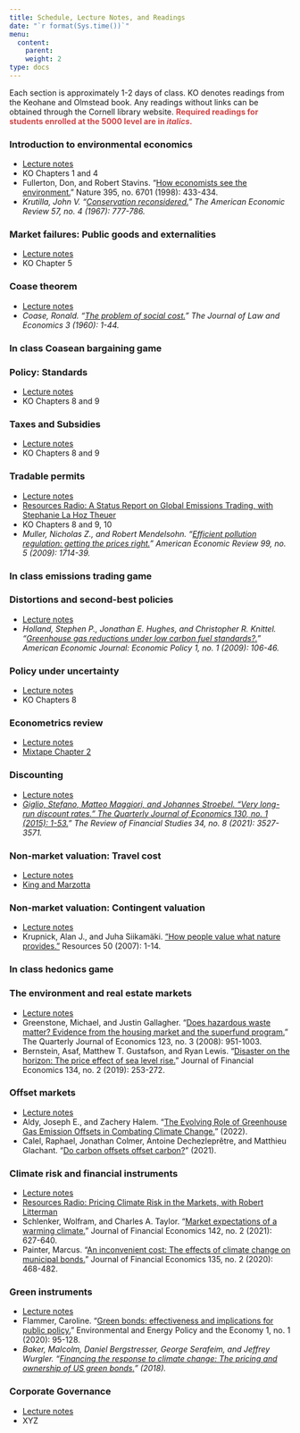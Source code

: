 ```yaml
---
title: Schedule, Lecture Notes, and Readings
date: "`r format(Sys.time())`"
menu:
  content:
    parent: 
    weight: 2
type: docs
---
```


Each section is approximately 1-2 days of class. KO denotes readings from the Keohane and Olmstead book. Any readings without links can be obtained through the Cornell library website. <span style="color:#CF4446">**Required readings for students enrolled at the 5000 level are in *italics*.** </span>

### Introduction to environmental economics

  - [Lecture notes](01-introduction)
  - KO Chapters 1 and 4
  - Fullerton, Don, and Robert Stavins. "[How economists see the environment.](https://www-nature-com.proxy.library.cornell.edu/articles/26606)" Nature 395, no. 6701 (1998): 433-434.
  - *Krutilla, John V. "[Conservation reconsidered.](https://www.jstor.org/stable/pdf/1815368.pdf)" The American Economic Review 57, no. 4 (1967): 777-786.*

### Market failures: Public goods and externalities

  - [Lecture notes](02-market-failures)
  - KO Chapter 5

### Coase theorem

  - [Lecture notes](03-coase)
  - *Coase, Ronald. "[The problem of social cost.](https://www-journals-uchicago-edu.proxy.library.cornell.edu/doi/10.1086/674872)" The Journal of Law and Economics 3 (1960): 1-44.*
  
### In class Coasean bargaining game

### Policy: Standards

  - [Lecture notes](04-standards)
  - KO Chapters 8 and 9

### Taxes and Subsidies

  - [Lecture notes](05-taxes)
  - KO Chapters 8 and 9

### Tradable permits

  - [Lecture notes](06-permits)
  - [Resources Radio: A Status Report on Global Emissions Trading, with Stephanie La Hoz Theuer](https://www.resourcesmag.org/resources-radio/status-report-global-emissions-trading-stephanie-la-hoz-theuer/)
  - KO Chapters 8 and 9, 10
  - *Muller, Nicholas Z., and Robert Mendelsohn. "[Efficient pollution regulation: getting the prices right.](https://www-aeaweb-org.proxy.library.cornell.edu/articles?id=10.1257/aer.99.5.1714)" American Economic Review 99, no. 5 (2009): 1714-39.*
  
### In class emissions trading game

### Distortions and second-best policies

  - [Lecture notes](07-second-best)
  - *Holland, Stephen P., Jonathan E. Hughes, and Christopher R. Knittel. "[Greenhouse gas reductions under low carbon fuel standards?.](https://www.aeaweb.org/articles?id=10.1257/pol.1.1.106)" American Economic Journal: Economic Policy 1, no. 1 (2009): 106-46.*

### Policy under uncertainty

  - [Lecture notes](08-uncertainty)
  - KO Chapters 8
  
### Econometrics review

  - [Lecture notes](09-econometrics)
  - [Mixtape Chapter 2](https://mixtape.scunning.com/02-probability_and_regression#ordinary-least-squares)

### Discounting

  - [Lecture notes](10-discounting)
  - *[Giglio, Stefano, Matteo Maggiori, and Johannes Stroebel. "Very long-run discount rates." The Quarterly Journal of Economics 130, no. 1 (2015): 1-53.](https://search.ebscohost.com/login.aspx?direct=true&db=bah&AN=101480957&site=ehost-live)" The Review of Financial Studies 34, no. 8 (2021): 3527-3571.*

<!-- ### R and the tidyverse, regression review -->

<!-- We will be using [RStudio Cloud](https://rstudio.cloud/) for computing. -->

<!--   - Mixtape: [properties of regression](https://mixtape.scunning.com/probability-and-regression.html), *[directed acyclical graphs](https://mixtape.scunning.com/dag.html), [potential outcomes causal model](https://mixtape.scunning.com/potential-outcomes.html)* -->


### Non-market valuation: Travel cost

  - [Lecture notes](11-travel-cost)
  - [King and Marzotta](http://www.ecosystemvaluation.org/travel_costs.htm)

### Non-market valuation: Contingent valuation

  - [Lecture notes](12-contingent-valuation)
  - Krupnick, Alan J., and Juha Siikamäki. ["How people value what nature provides."](https://media.rff.org/archive/files/sharepoint/WorkImages/Download/RFF-Resources-165_WhatNatureProvides.pdf) Resources 50 (2007): 1-14.
  
### In class hedonics game
  
### The environment and real estate markets

  - [Lecture notes](13-hedonics)
  - Greenstone, Michael, and Justin Gallagher. "[Does hazardous waste matter? Evidence from the housing market and the superfund program.](https://search.ebscohost.com/login.aspx?direct=true&db=bah&AN=33227874&site=ehost-live)" The Quarterly Journal of Economics 123, no. 3 (2008): 951-1003.
  - Bernstein, Asaf, Matthew T. Gustafson, and Ryan Lewis. "[Disaster on the horizon: The price effect of sea level rise.](https://discovery.ebsco.com/linkprocessor/plink?id=b2f8348a-8a0a-3b1b-8ea2-6714078cf5ed)" Journal of Financial Economics 134, no. 2 (2019): 253-272.

### Offset markets

  - [Lecture notes](14-offset-markets)
  - Aldy, Joseph E., and Zachery Halem. "[The Evolving Role of Greenhouse Gas Emission Offsets in Combating Climate Change.](https://media.rff.org/documents/WP_22-17.pdf)" (2022).
  - Calel, Raphael, Jonathan Colmer, Antoine Dechezleprêtre, and Matthieu Glachant. "[Do carbon offsets offset carbon?](https://papers.ssrn.com/sol3/papers.cfm?abstract_id=3950103)" (2021).

  

### Climate risk and financial instruments

  - [Lecture notes](15-climate-finance)
  - [Resources Radio: Pricing Climate Risk in the Markets, with Robert Litterman](https://www.resourcesmag.org/resources-radio/pricing-climate-risk-markets-robert-litterman/)
  - Schlenker, Wolfram, and Charles A. Taylor. "[Market expectations of a warming climate.](https://www.sciencedirect.com/science/article/am/pii/S0304405X21001495)" Journal of Financial Economics 142, no. 2 (2021): 627-640.
  - Painter, Marcus. "[An inconvenient cost: The effects of climate change on municipal bonds.](https://papers.ssrn.com/sol3/papers.cfm?abstract_id=3167379)" Journal of Financial Economics 135, no. 2 (2020): 468-482.
  
### Green instruments

  - [Lecture notes](16-green-instruments)
  - Flammer, Caroline. "[Green bonds: effectiveness and implications for public policy.](https://www-journals-uchicago-edu.proxy.library.cornell.edu/doi/10.1086/706794)" Environmental and Energy Policy and the Economy 1, no. 1 (2020): 95-128.
  - *Baker, Malcolm, Daniel Bergstresser, George Serafeim, and Jeffrey Wurgler. "[Financing the response to climate change: The pricing and ownership of US green bonds.](https://papers.ssrn.com/sol3/papers.cfm?abstract_id=3275327)" (2018).*

  
### Corporate Governance

  - [Lecture notes](17-corporate-governance)
  - XYZ


<!-- ### Climate change science -->

<!--   - Hsiang, Solomon, and Robert E. Kopp. "[An economist's guide to climate change science.](https://www.aeaweb.org/articles?id=10.1257%2Fjep.32.4.3)" Journal of Economic Perspectives 32, no. 4 (2018): 3-32. -->
<!--   - Good resource on doing climate-econ research: [ClimateEstimate.net](https://climateestimate.net/getting-started) -->

<!-- ### Climate change impacts: agriculture -->

<!--   - Mendelsohn, Robert, William D. Nordhaus, and Daigee Shaw. ["The impact of global warming on agriculture: a Ricardian analysis."](https://www.jstor.org/stable/pdf/2118029.pdf?casa_token=SgxWWSNDCrkAAAAA:KOQRexQyxDm-upRuB2klSFOhd73U4siWac5HdgYkXIBJbabt4kYXohFXIz0SkusR-F_w_sHb7gfEWYyurJpK0DqPqphPb1zstx2e1drXlUGwRRrC9Nc) American Economic Review (1994): 753-771. -->
<!--   - Deschênes, Olivier, and Michael Greenstone. "The economic impacts of climate change: evidence from agricultural output and random fluctuations in weather." American Economic Review 97, no. 1 (2007): 354-385. -->
<!--   - *Ortiz‐Bobea, Ariel. ["The role of nonfarm influences in Ricardian estimates of climate change impacts on US agriculture."](https://onlinelibrary.wiley.com/doi/pdf/10.1093/ajae/aaz047?casa_token=BiuedqaJzyEAAAAA:sAN63shhKgC1EzikS__FpU0duPuTy5HF6cNvrMJC9rqgeCngM9hDIv225lGSQpgyG_cYZyUKlf4Y-w) American Journal of Agricultural Economics 102, no. 3 (2020): 934-959.* -->

<!-- ### The integrated assessment of climate change -->

<!--   - Nordhaus, William D. "[Revisiting the social cost of carbon.](https://www.pnas.org/content/114/7/1518.full)" Proceedings of the National Academy of Sciences 114, no. 7 (2017): 1518-1523. -->
<!--   - webDICE: http://webdice.rdcep.org/ -->

  

<!-- ### Environmental finance intro: conservation finance, green bonds, green investing, ESG, offsets -->

<!--   - [Bloomberg: The ESG Mirage](https://www.bloomberg.com/graphics/2021-what-is-esg-investing-msci-ratings-focus-on-corporate-bottom-line/?ai=eyJpc1N1YnNjcmliZWQiOnRydWUsImFydGljbGVSZWFkIjpmYWxzZSwiYXJ0aWNsZUNvdW50IjowLCJ3YWxsSGVpZ2h0IjoxfQ==) -->
<!--   - [World Bank: What You Need to Know About Green Bonds](https://www.worldbank.org/en/news/feature/2021/12/08/what-you-need-to-know-about-ifc-s-green-bonds) -->
<!--   - [World Bank: What You Need to Know About Sustainable Development Bonds](https://www.worldbank.org/en/news/feature/2021/09/28/what-you-need-to-know-about-sustainable-development-bonds) -->
<!--   - Huwyler, Fabian, Jürg Käppeli, and John Tobin. "Conservation finance from niche to mainstream: The building of an institutional asset class." Credit Suisse Group AG and McKinsey Center for Business and Environment (2016). -->

<!--   - Heinkel, Robert, Alan Kraus, and Josef Zechner. "The effect of green investment on corporate behavior." Journal of Financial and Quantitative Analysis 36, no. 4 (2001): 431-449. -->

<!-- ### Environmental finance: public finance -->

<!--   - Jerch, Rhiannon, Matthew E. Kahn, and Gary C. Lin. Local Public Finance Dynamics and Hurricane Shocks. No. w28050. National Bureau of Economic Research, 2020. -->
<!--   - Deryugina, Tatyana. "The fiscal cost of hurricanes: Disaster aid versus social insurance." American Economic Journal: Economic Policy 9, no. 3 (2017): 168-98. -->
<!--   - Jha, Akshaya, Stephen A. Karolyi, and Nicholas Z. Muller. Polluting Public Funds: The Effect of Environmental Regulation on Municipal Bonds. No. w28210. National Bureau of Economic Research, 2020. -->
<!--   - Goldsmith-Pinkham, Paul S., Matthew Gustafson, Ryan Lewis, and Michael Schwert. "Sea level rise exposure and municipal bond yields." (2021). -->

<!-- ### Pollution and health -->

<!--   - Mixtape: [difference-in-differences](https://mixtape.scunning.com/ch8.html) -->
<!--   - Hollingsworth, Alex, and Ivan Rudik. "[The effect of leaded gasoline on elderly mortality: Evidence from regulatory exemptions.](https://osf.io/preprints/socarxiv/rdy6g/)" American Economic Journal: Economic Policy (2021). -->
<!--   - *Deryugina, Tatyana, Garth Heutel, Nolan H. Miller, David Molitor, and Julian Reif. "[The mortality and medical costs of air pollution: Evidence from changes in wind direction.](http://www.julianreif.com/research/reif.aer.2019.pollution.pdf)" American Economic Review 109, no. 12 (2019): 4178-4219.* -->